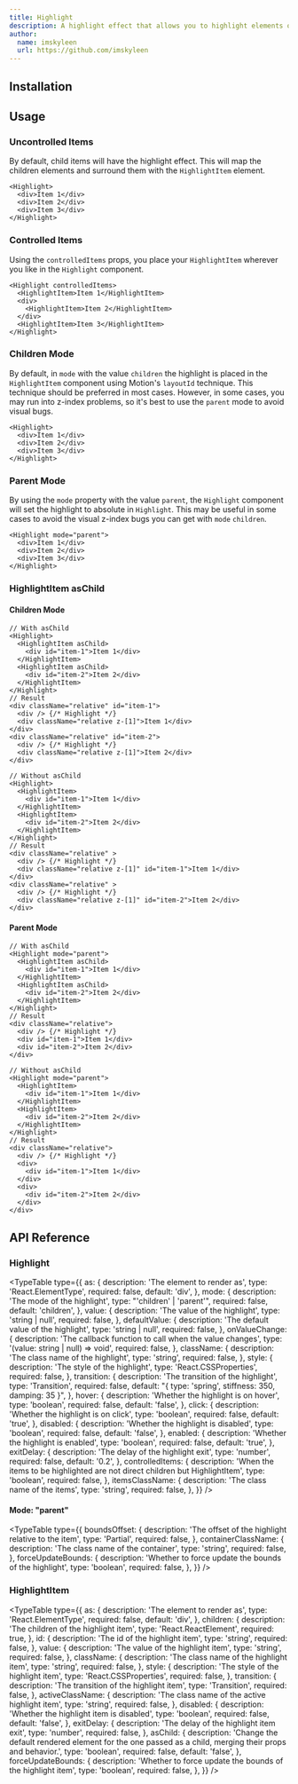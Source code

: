 ```yaml
---
title: Highlight
description: A highlight effect that allows you to highlight elements on hover, click or with a controlled value.
author:
  name: imskyleen
  url: https://github.com/imskyleen
---
```


<ComponentPreview name="demo-primitives-effects-highlight" />

## Installation

<ComponentInstallation name="primitives-effects-highlight" />

## Usage

### Uncontrolled Items

By default, child items will have the highlight effect. This will map the children elements and surround them with the `HighlightItem` element.

```tsx
<Highlight>
  <div>Item 1</div>
  <div>Item 2</div>
  <div>Item 3</div>
</Highlight>
```

### Controlled Items

Using the `controlledItems` props, you place your `HighlightItem` wherever you like in the `Highlight` component.

```tsx
<Highlight controlledItems>
  <HighlightItem>Item 1</HighlightItem>
  <div>
    <HighlightItem>Item 2</HighlightItem>
  </div>
  <HighlightItem>Item 3</HighlightItem>
</Highlight>
```

### Children Mode

By default, in `mode` with the value `children` the highlight is placed in the `HighlightItem` component using Motion's `layoutId` technique. This technique should be preferred in most cases. However, in some cases, you may run into z-index problems, so it's best to use the `parent` mode to avoid visual bugs.

```tsx
<Highlight>
  <div>Item 1</div>
  <div>Item 2</div>
  <div>Item 3</div>
</Highlight>
```

### Parent Mode

By using the `mode` property with the value `parent`, the `Highlight` component will set the highlight to absolute in `Highlight`. This may be useful in some cases to avoid the visual z-index bugs you can get with `mode` `children`.

```tsx
<Highlight mode="parent">
  <div>Item 1</div>
  <div>Item 2</div>
  <div>Item 3</div>
</Highlight>
```

### HighlightItem asChild

#### Children Mode

```tsx
// With asChild
<Highlight>
  <HighlightItem asChild>
    <div id="item-1">Item 1</div>
  </HighlightItem>
  <HighlightItem asChild>
    <div id="item-2">Item 2</div>
  </HighlightItem>
</Highlight>
// Result
<div className="relative" id="item-1">
  <div /> {/* Highlight */}
  <div className="relative z-[1]">Item 1</div>
</div>
<div className="relative" id="item-2">
  <div /> {/* Highlight */}
  <div className="relative z-[1]">Item 2</div>
</div>

// Without asChild
<Highlight>
  <HighlightItem>
    <div id="item-1">Item 1</div>
  </HighlightItem>
  <HighlightItem>
    <div id="item-2">Item 2</div>
  </HighlightItem>
</Highlight>
// Result
<div className="relative" >
  <div /> {/* Highlight */}
  <div className="relative z-[1]" id="item-1">Item 1</div>
</div>
<div className="relative" >
  <div /> {/* Highlight */}
  <div className="relative z-[1]" id="item-2">Item 2</div>
</div>
```

#### Parent Mode

```tsx
// With asChild
<Highlight mode="parent">
  <HighlightItem asChild>
    <div id="item-1">Item 1</div>
  </HighlightItem>
  <HighlightItem asChild>
    <div id="item-2">Item 2</div>
  </HighlightItem>
</Highlight>
// Result
<div className="relative">
  <div /> {/* Highlight */}
  <div id="item-1">Item 1</div>
  <div id="item-2">Item 2</div>
</div>

// Without asChild
<Highlight mode="parent">
  <HighlightItem>
    <div id="item-1">Item 1</div>
  </HighlightItem>
  <HighlightItem>
    <div id="item-2">Item 2</div>
  </HighlightItem>
</Highlight>
// Result
<div className="relative">
  <div /> {/* Highlight */}
  <div>
    <div id="item-1">Item 1</div>
  </div>
  <div>
    <div id="item-2">Item 2</div>
  </div>
</div>
```

## API Reference

### Highlight

<TypeTable
  type={{
    as: {
      description: 'The element to render as',
      type: 'React.ElementType',
      required: false,
      default: 'div',
    },
    mode: {
      description: 'The mode of the highlight',
      type: "'children' | 'parent'",
      required: false,
      default: 'children',
    },
    value: {
      description: 'The value of the highlight',
      type: 'string | null',
      required: false,
    },
    defaultValue: {
      description: 'The default value of the highlight',
      type: 'string | null',
      required: false,
    },
    onValueChange: {
      description: 'The callback function to call when the value changes',
      type: '(value: string | null) => void',
      required: false,
    },
    className: {
      description: 'The class name of the highlight',
      type: 'string',
      required: false,
    },
    style: {
      description: 'The style of the highlight',
      type: 'React.CSSProperties',
      required: false,
    },
    transition: {
      description: 'The transition of the highlight',
      type: 'Transition',
      required: false,
      default: "{ type: 'spring', stiffness: 350, damping: 35 }",
    },
    hover: {
      description: 'Whether the highlight is on hover',
      type: 'boolean',
      required: false,
      default: 'false',
    },
    click: {
      description: 'Whether the highlight is on click',
      type: 'boolean',
      required: false,
      default: 'true',
    },
    disabled: {
      description: 'Whether the highlight is disabled',
      type: 'boolean',
      required: false,
      default: 'false',
    },
    enabled: {
      description: 'Whether the highlight is enabled',
      type: 'boolean',
      required: false,
      default: 'true',
    },
    exitDelay: {
      description: 'The delay of the highlight exit',
      type: 'number',
      required: false,
      default: '0.2',
    },
    controlledItems: {
      description:
        'When the items to be highlighted are not direct children but HighlightItem',
      type: 'boolean',
      required: false,
    },
    itemsClassName: {
      description: 'The class name of the items',
      type: 'string',
      required: false,
    },
  }}
/>

#### Mode: "parent"

<TypeTable
  type={{
    boundsOffset: {
      description: 'The offset of the highlight relative to the item',
      type: 'Partial<Bounds>',
      required: false,
    },
    containerClassName: {
      description: 'The class name of the container',
      type: 'string',
      required: false,
    },
    forceUpdateBounds: {
      description: 'Whether to force update the bounds of the highlight',
      type: 'boolean',
      required: false,
    },
  }}
/>

### HighlightItem

<TypeTable
  type={{
    as: {
      description: 'The element to render as',
      type: 'React.ElementType',
      required: false,
      default: 'div',
    },
    children: {
      description: 'The children of the highlight item',
      type: 'React.ReactElement',
      required: true,
    },
    id: {
      description: 'The id of the highlight item',
      type: 'string',
      required: false,
    },
    value: {
      description: 'The value of the highlight item',
      type: 'string',
      required: false,
    },
    className: {
      description: 'The class name of the highlight item',
      type: 'string',
      required: false,
    },
    style: {
      description: 'The style of the highlight item',
      type: 'React.CSSProperties',
      required: false,
    },
    transition: {
      description: 'The transition of the highlight item',
      type: 'Transition',
      required: false,
    },
    activeClassName: {
      description: 'The class name of the active highlight item',
      type: 'string',
      required: false,
    },
    disabled: {
      description: 'Whether the highlight item is disabled',
      type: 'boolean',
      required: false,
      default: 'false',
    },
    exitDelay: {
      description: 'The delay of the highlight item exit',
      type: 'number',
      required: false,
    },
    asChild: {
      description:
        'Change the default rendered element for the one passed as a child, merging their props and behavior.',
      type: 'boolean',
      required: false,
      default: 'false',
    },
    forceUpdateBounds: {
      description: 'Whether to force update the bounds of the highlight item',
      type: 'boolean',
      required: false,
    },
  }}
/>
